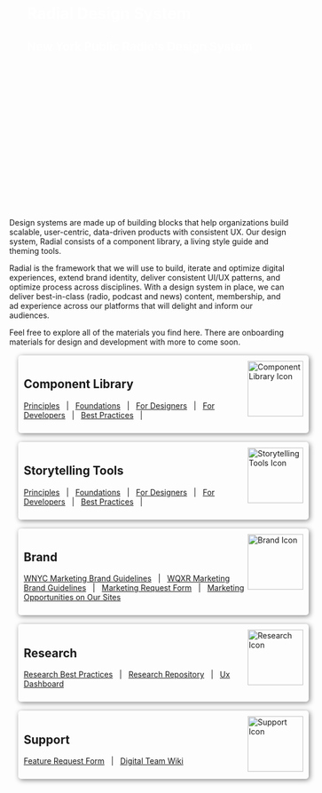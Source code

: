 

<Meta title="Welcome/Introduction to Radial" />




<div style="color: #FFFFFF; height: 360px; width:100%; padding:32px; margin-bottom: 32px; background-image: url('./images/RadialHeroImg.jpg');">


# Radial Design System
## New York Public Radio's Design System

</div>  

Design systems are made up of building blocks that help organizations build scalable, user-centric, data-driven products with consistent UX. Our design system, Radial consists of a component library, a living style guide and theming tools.

Radial is the framework that we will use to build, iterate and optimize digital experiences, extend brand identity, deliver consistent UI/UX patterns, and optimize process across disciplines. With a design system in place, we can deliver best-in-class (radio, podcast and news) content, membership, and ad experience across our platforms that will delight and inform our audiences.

Feel free to explore all of the materials you find here. There are onboarding materials for design and development with more to come soon.




<div style="width: 100%; border-radius:5px; padding:10px; margin:16px; box-shadow: 2px 2px 10px grey;">

<img align="right" width="100" src="../images/IntroPG-Components.jpg" alt="Component Library Icon" />

## Component Library

[Principles](http://www.google.com) &nbsp; | &nbsp; [Foundations](http://www.google.com) &nbsp; | &nbsp; [For Designers](http://www.google.com) &nbsp; | &nbsp; [For Developers](http://www.google.com) &nbsp; | &nbsp; [Best Practices](http://www.google.com) &nbsp; | &nbsp; 

</div>



<div style="width: 100%; border-radius:5px; padding:10px; margin:16px; box-shadow: 2px 2px 10px grey;">

<img align="right" width="100" src="../images/IntroPG-Storytelling.jpg" alt="Storytelling Tools Icon" />

## Storytelling Tools

[Principles](http://www.google.com) &nbsp; | &nbsp; [Foundations](http://www.google.com) &nbsp; | &nbsp; [For Designers](http://www.google.com) &nbsp; | &nbsp; [For Developers](http://www.google.com) &nbsp; | &nbsp; [Best Practices](http://www.google.com) &nbsp; | &nbsp; 

</div>





<div style="width: 100%; border-radius:5px; padding:10px; margin:16px; box-shadow: 2px 2px 10px grey;">

<img align="right" width="100" src="../images/IntroPG-Brand.jpg" alt="Brand Icon" />

## Brand

[WNYC Marketing Brand Guidelines](http://www.google.com) &nbsp; | &nbsp; [WQXR Marketing Brand Guidelines](http://www.google.com) &nbsp; | &nbsp; [Marketing Request Form](http://www.google.com) &nbsp; | &nbsp; [Marketing Opportunities on Our Sites](http://www.google.com)

</div>





<div style="width: 100%; border-radius:5px; padding:10px; margin:16px; box-shadow: 2px 2px 10px grey;">

<img align="right" width="100" src="../images/IntroPG-Research.jpg" alt="Research Icon" />

## Research

[Research Best Practices](http://www.google.com) &nbsp; | &nbsp; [Research Repository](http://www.google.com) &nbsp; | &nbsp; [Ux Dashboard](http://www.google.com)

</div>





<div style="width: 100%; border-radius:5px; padding:10px; margin:16px; box-shadow: 2px 2px 10px grey;">

<img align="right" width="100" src="../images/IntroPG-Support.jpg" alt="Support Icon" />

## Support

[Feature Request Form](http://www.google.com) &nbsp; | &nbsp; [Digital Team Wiki](http://www.google.com) 

</div>
